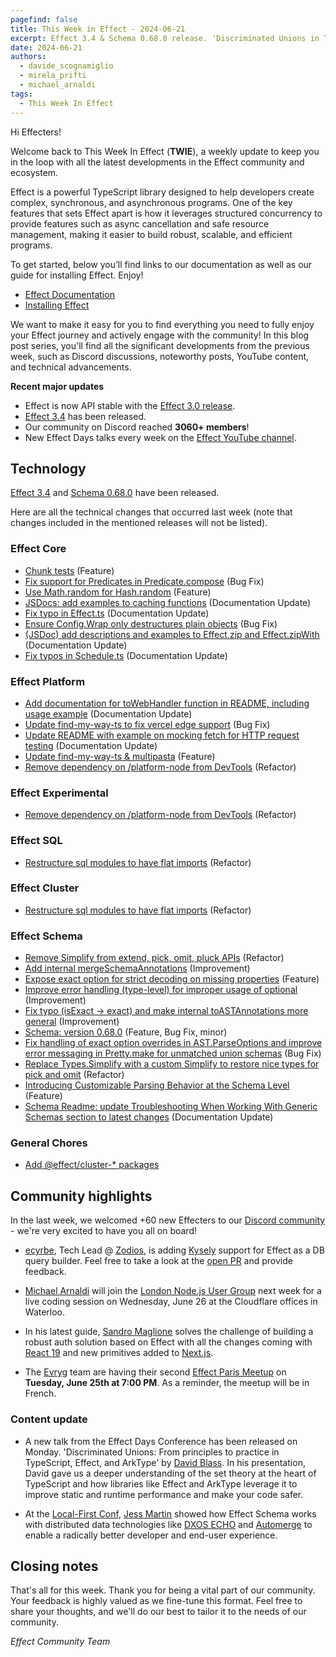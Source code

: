 ```yaml
---
pagefind: false
title: This Week in Effect - 2024-06-21
excerpt: Effect 3.4 & Schema 0.68.0 release. 'Discriminated Unions in TypeScript, Effect, and ArkType' by David Blass. Michael Arnaldi joining the London Node.js group
date: 2024-06-21
authors:
  - davide_scognamiglio
  - mirela_prifti
  - michael_arnaldi
tags:
  - This Week In Effect
---
```



Hi Effecters!

Welcome back to This Week In Effect (**TWIE**), a weekly update to keep you in the loop with all the latest developments in the Effect community and ecosystem.

Effect is a powerful TypeScript library designed to help developers create complex, synchronous, and asynchronous programs. One of the key features that sets Effect apart is how it leverages structured concurrency to provide features such as async cancellation and safe resource management, making it easier to build robust, scalable, and efficient programs.

To get started, below you’ll find links to our documentation as well as our guide for installing Effect. Enjoy!

- [Effect Documentation](/docs/getting-started/introduction/)
- [Installing Effect](/docs/getting-started/installation/)

We want to make it easy for you to find everything you need to fully enjoy your Effect journey and actively engage with the community! In this blog post series, you'll find all the significant developments from the previous week, such as Discord discussions, noteworthy posts, YouTube content, and technical advancements.

**Recent major updates**

- Effect is now API stable with the [Effect 3.0 release](https://effect.website/blog/effect-3.0).
- [Effect 3.4](https://effect.website/blog/effect-3.3) has been released.
- Our community on Discord reached **3060+ members**!
- New Effect Days talks every week on the [Effect YouTube channel](https://www.youtube.com/@effect-ts).

## Technology

[Effect 3.4](https://effect.website/blog/effect-3.4) and [Schema 0.68.0](https://effect.website/blog/schema-release-0.68) have been released.

Here are all the technical changes that occurred last week (note that changes included in the mentioned releases will not be listed).

### Effect Core

- [Chunk tests](https://github.com/Effect-TS/effect/pull/2999) (Feature)
- [Fix support for Predicates in Predicate.compose](https://github.com/Effect-TS/effect/pull/3000) (Bug Fix)
- [Use Math.random for Hash.random](https://github.com/Effect-TS/effect/pull/3001) (Feature)
- [JSDocs: add examples to caching functions](https://github.com/Effect-TS/effect/pull/3008) (Documentation Update)
- [Fix typo in Effect.ts](https://github.com/Effect-TS/effect/pull/3011) (Documentation Update)
- [Ensure Config.Wrap only destructures plain objects](https://github.com/Effect-TS/effect/pull/3012) (Bug Fix)
- [(JSDoc) add descriptions and examples to Effect.zip and Effect.zipWith](https://github.com/Effect-TS/effect/pull/3019) (Documentation Update)
- [Fix typos in Schedule.ts](https://github.com/Effect-TS/effect/pull/3026) (Documentation Update)

### Effect Platform

- [Add documentation for toWebHandler function in README, including usage example](https://github.com/Effect-TS/effect/pull/3009) (Documentation Update)
- [Update find-my-way-ts to fix vercel edge support](https://github.com/Effect-TS/effect/pull/3021) (Bug Fix)
- [Update README with example on mocking fetch for HTTP request testing](https://github.com/Effect-TS/effect/pull/3007) (Documentation Update)
- [Update find-my-way-ts & multipasta](https://github.com/Effect-TS/effect/pull/3030) (Feature)
- [Remove dependency on /platform-node from DevTools](https://github.com/Effect-TS/effect/pull/3036) (Refactor)

### Effect Experimental

- [Remove dependency on /platform-node from DevTools](https://github.com/Effect-TS/effect/pull/3036) (Refactor)

### Effect SQL

- [Restructure sql modules to have flat imports](https://github.com/Effect-TS/effect/pull/3035) (Refactor)

### Effect Cluster

- [Restructure sql modules to have flat imports](https://github.com/Effect-TS/effect/pull/3035) (Refactor)

### Effect Schema

- [Remove Simplify from extend, pick, omit, pluck APIs](https://github.com/Effect-TS/effect/pull/2991) (Refactor)
- [Add internal mergeSchemaAnnotations](https://github.com/Effect-TS/effect/pull/2992) (Improvement)
- [Expose exact option for strict decoding on missing properties](https://github.com/Effect-TS/effect/pull/2994) (Feature)
- [Improve error handling (type-level) for improper usage of optional](https://github.com/Effect-TS/effect/pull/2997) (Improvement)
- [Fix typo (isExact -> exact) and make internal toASTAnnotations more general](https://github.com/Effect-TS/effect/pull/2998) (Improvement)
- [Schema: version 0.68.0](https://github.com/Effect-TS/effect/pull/2906) (Feature, Bug Fix, minor)
- [Fix handling of exact option overrides in AST.ParseOptions and improve error messaging in Pretty.make for unmatched union schemas](https://github.com/Effect-TS/effect/pull/3015) (Bug Fix)
- [Replace Types.Simplify with a custom Simplify to restore nice types for pick and omit](https://github.com/Effect-TS/effect/pull/3024) (Refactor)
- [Introducing Customizable Parsing Behavior at the Schema Level](https://github.com/Effect-TS/effect/pull/3028) (Feature)
- [Schema Readme: update Troubleshooting When Working With Generic Schemas section to latest changes](https://github.com/Effect-TS/effect/pull/3038) (Documentation Update)

### General Chores

- [Add @effect/cluster-\* packages](https://github.com/Effect-TS/effect/pull/2927)

## Community highlights

In the last week, we welcomed +60 new Effecters to our [Discord community](https://discord.gg/effect-ts) - we're very excited to have you all on board!

- [ecyrbe](https://x.com/ecyrbedev), Tech Lead @ [Zodios](https://www.zodios.org), is adding [Kysely](https://kysely.dev) support for Effect as a DB query builder. Feel free to take a look at the [open PR](https://github.com/Effect-TS/effect/pull/3017) and provide feedback.

  <Tweet id="1803552136363380831" />

- [Michael Arnaldi](https://x.com/MichaelArnaldi) will join the [London Node.js User Group](https://x.com/LNUGorg) next week for a live coding session on Wednesday, June 26 at the Cloudflare offices in Waterloo.

  <Tweet id="1798704071161110554" />

- In his latest guide, [Sandro Maglione](https://x.com/SandroMaglione) solves the challenge of building a robust auth solution based on Effect with all the changes coming with [React 19](https://react.dev/blog/2024/04/25/react-19) and new primitives added to [Next.js](https://nextjs.org).

  <Tweet id="1803829211611746506" />

- The [Evryg](https://www.evryg.com) team are having their second [Effect Paris Meetup](https://www.meetup.com/effect-paris/#) on **Tuesday, June 25th at 7:00 PM**. As a reminder, the meetup will be in French.

### Content update

- A new talk from the Effect Days Conference has been released on Monday. 'Discriminated Unions: From principles to practice in TypeScript, Effect, and ArkType' by [David Blass](https://x.com/ssalbdivad). In his presentation, David gave us a deeper understanding of the set theory at the heart of TypeScript and how libraries like Effect and ArkType leverage it to improve static and runtime performance and make your code safer.

  <YouTube
    id="https://www.youtube.com/embed/AaUKLH8N6go?si=v91LFcNDB5w1FcSB"
    title="Discriminated Unions in TypeScript, Effect, and ArkType by David Blass (Effect Days 2024)"
  />

- At the [Local-First Conf](https://www.localfirstconf.com/), [Jess Martin](https://x.com/jessmartin) showed how Effect Schema works with distributed data technologies like [DXOS ECHO](https://dxos.org) and [Automerge](https://automerge.org) to enable a radically better developer and end-user experience.

  <YouTube
    id="https://www.youtube.com/embed/_GBpPp92L2M?si=npy60RNpUkB_tvt6"
    title="Using Effect Schema to enable interoperable local-first applications - Jess Martin(Local-First Conf)"
  />

## Closing notes

That's all for this week. Thank you for being a vital part of our community. Your feedback is highly valued as we fine-tune this format. Feel free to share your thoughts, and we'll do our best to tailor it to the needs of our community.

_Effect Community Team_
